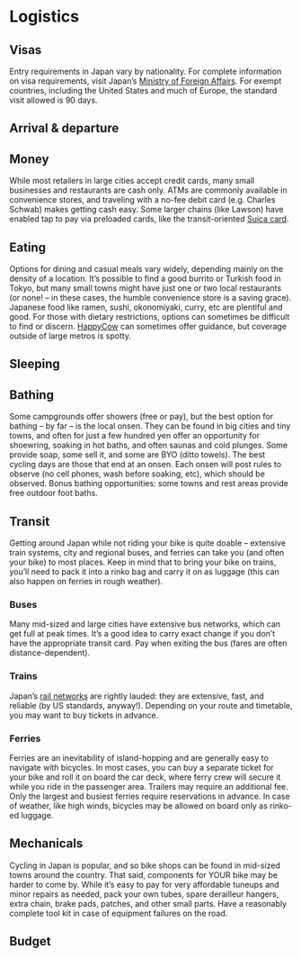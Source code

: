 # Logistics

## Visas

Entry requirements in Japan vary by nationality. For complete information on visa requirements, visit Japan's [Ministry of Foreign Affairs](https://www.mofa.go.jp/j_info/visit/visa/). For exempt countries, including the United States and much of Europe, the standard visit allowed is 90 days.

## Arrival & departure

## Money
While most retailers in large cities accept credit cards, many small businesses and restaurants are cash only. ATMs are commonly available in convenience stores, and traveling with a no-fee debit card (e.g. Charles Schwab) makes getting cash easy. Some larger chains (like Lawson) have enabled tap to pay via preloaded cards, like the transit-oriented [Suica card](https://www.jreast.co.jp/multi/en/pass/suica.html).

## Eating

Options for dining and casual meals vary widely, depending mainly on the density of a location. It's possible to find a good burrito or Turkish food in Tokyo, but many small towns might have just one or two local restaurants (or none! -- in these cases, the humble convenience store is a saving grace). Japanese food like ramen, sushi, okonomiyaki, curry, etc are plentiful and good. For those with dietary restrictions, options can sometimes be difficult to find or discern. [HappyCow](https://www.happycow.net/) can sometimes offer guidance, but coverage outside of large metros is spotty. 

## Sleeping

## Bathing

Some campgrounds offer showers (free or pay), but the best option for bathing -- by far -- is the local onsen. They can be found in big cities and tiny towns, and often for just a few hundred yen offer an opportunity for shoewring, soaking in hot baths, and often saunas and cold plunges. Some provide soap, some sell it, and some are BYO (ditto towels). The best cycling days are those that end at an onsen. Each onsen will post rules to observe (no cell phones, wash before soaking, etc), which should be observed. Bonus bathing opportunities: some towns and rest areas provide free outdoor foot baths. 

## Transit

Getting around Japan while not riding your bike is quite doable -- extensive train systems, city and regional buses, and ferries can take you (and often your bike) to most places. Keep in mind that to bring your bike on trains, you'll need to pack it into a rinko bag and carry it on as luggage (this can also happen on ferries in rough weather). 

### Buses

Many mid-sized and large cities have extensive bus networks, which can get full at peak times. It's a good idea to carry exact change if you don't have the appropriate transit card. Pay when exiting the bus (fares are often distance-dependent). 

### Trains

Japan's [rail networks](https://www.jrpass.com/trains-in-japan) are rightly lauded: they are extensive, fast, and reliable (by US standards, anyway!). Depending on your route and timetable, you may want to buy tickets in advance. 

### Ferries

Ferries are an inevitability of island-hopping and are generally easy to navigate with bicycles. In most cases, you can buy a separate ticket for your bike and roll it on board the car deck, where ferry crew will secure it while you ride in the passenger area. Trailers may require an additional fee. Only the largest and busiest ferries require reservations in advance. In case of weather, like high winds, bicycles may be allowed on board only as rinko-ed luggage.

## Mechanicals

Cycling in Japan is popular, and so bike shops can be found in mid-sized towns around the country. That said, components for YOUR bike may be harder to come by. While it's easy to pay for very affordable tuneups and minor repairs as needed, pack your own tubes, spare derailleur hangers, extra chain, brake pads, patches, and other small parts. Have a reasonably complete tool kit in case of equipment failures on the road. 

## Budget
